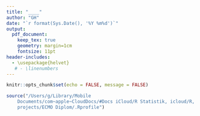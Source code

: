 ```yaml
---
title: "____"
author: "GH"
date: "`r format(Sys.Date(), '%Y %m%d')`"
output:  
  pdf_document:
    keep_tex: true
    geometry: margin=1cm
    fontsize: 11pt
header-includes:
  - \usepackage{helvet}
   # - \linenumbers
---
```


```r
knitr::opts_chunk$set(echo = FALSE, message = FALSE)
```

```r
source("/Users/g/Library/Mobile
    Documents/com~apple~CloudDocs/#Docs iCloud/R Statistik, icloud/R,
    projects/ECMO Diplom/.Rprofile")
```



